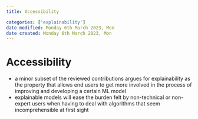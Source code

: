 ```yaml
---
title: Accessibility

categories: ['explainability']
date modified: Monday 6th March 2023, Mon
date created: Monday 6th March 2023, Mon
---
```


# Accessibility


- a minor subset of the reviewed contributions argues for explainability as the property that allows end users to get more involved in the process of improving and developing a certain ML model
- explainable models will ease the burden felt by non-technical or non-expert users when having to deal with algorithms that seem incomprehensible at first sight



